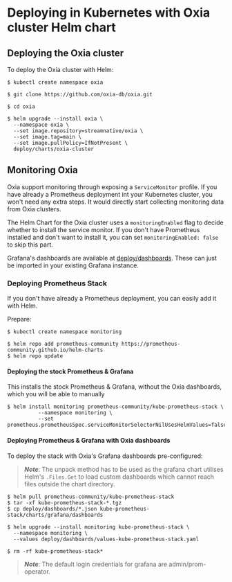 # Deploying in Kubernetes with Oxia cluster Helm chart

## Deploying the Oxia cluster

To deploy the Oxia cluster with Helm:

```shell
$ kubectl create namespace oxia

$ git clone https://github.com/oxia-db/oxia.git

$ cd oxia

$ helm upgrade --install oxia \
  --namespace oxia \
  --set image.repository=streamnative/oxia \
  --set image.tag=main \
  --set image.pullPolicy=IfNotPresent \
  deploy/charts/oxia-cluster
```

## Monitoring Oxia

Oxia support monitoring through exposing a `ServiceMonitor` profile. If you have already a Prometheus deployment 
int your Kubernetes cluster, you won't need any extra steps. It would directly start collecting monitoring data
from Oxia clusters.

The Helm Chart for the Oxia cluster uses a `monitoringEnabled` flag to decide whether to 
install the service monitor. If you don't have Prometheus installed and don't want to install it, you can set
`monitoringEnabled: false` to skip this part.

Grafana's dashboards are available at [deploy/dashboards](/deploy/dashboards).
These can just be imported in your existing Grafana instance.

### Deploying Prometheus Stack

If you don't have already a Prometheus deployment, you can easily add it with Helm.

Prepare:

```shell
$ kubectl create namespace monitoring

$ helm repo add prometheus-community https://prometheus-community.github.io/helm-charts
$ helm repo update
```

#### Deploying the stock Prometheus & Grafana

This installs the stock Prometheus & Grafana, without the Oxia dashboards, which you will be able to manually 

```shell
$ helm install monitoring prometheus-community/kube-prometheus-stack \
          --namespace monitoring \
          --set prometheus.prometheusSpec.serviceMonitorSelectorNilUsesHelmValues=false
```

#### Deploying Prometheus & Grafana with Oxia dashboards

To deploy the stack with Oxia's Grafana dashboards pre-configured:

> ***Note***: The unpack method has to be used as the grafana chart utilises Helm's `.Files.Get` to load custom dashboards
which cannot reach files outside the chart directory.

```shell
$ helm pull prometheus-community/kube-prometheus-stack
$ tar -xf kube-prometheus-stack-*.tgz
$ cp deploy/dashboards/*.json kube-prometheus-stack/charts/grafana/dashboards

$ helm upgrade --install monitoring kube-prometheus-stack \
  --namespace monitoring \
  --values deploy/dashboards/values-kube-prometheus-stack.yaml

$ rm -rf kube-prometheus-stack*
```

> ***Note***:  The default login credentials for grafana are admin/prom-operator.
